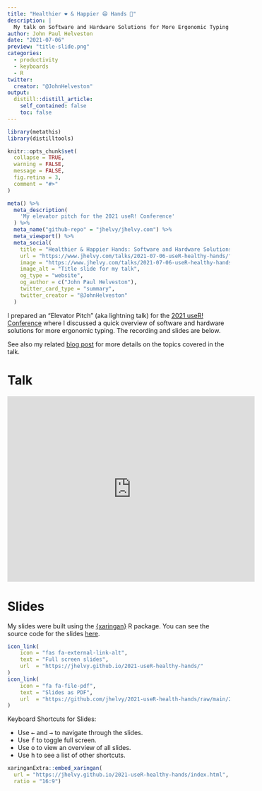 ```yaml
---
title: "Healthier ❤️ & Happier 😄 Hands 🙌"
description: |
  My talk on Software and Hardware Solutions for More Ergonomic Typing for the 2021 useR! Conference
author: John Paul Helveston
date: "2021-07-06"
preview: "title-slide.png"
categories:
  - productivity
  - keyboards
  - R
twitter:
  creator: "@JohnHelveston"
output:
  distill::distill_article:
    self_contained: false
    toc: false
---
```


```r
library(metathis)
library(distilltools)

knitr::opts_chunk$set(
  collapse = TRUE,
  warning = FALSE,
  message = FALSE,
  fig.retina = 3,
  comment = "#>"
)

meta() %>%
  meta_description(
    'My elevator pitch for the 2021 useR! Conference'
  ) %>%
  meta_name("github-repo" = "jhelvy/jhelvy.com") %>%
  meta_viewport() %>%
  meta_social(
    title = "Healthier & Happier Hands: Software and Hardware Solutions for More Ergonomic Typing",
    url = "https://www.jhelvy.com/talks/2021-07-06-useR-healthy-hands/",
    image = "https://www.jhelvy.com/talks/2021-07-06-useR-healthy-hands/title-slide.png",
    image_alt = "Title slide for my talk",
    og_type = "website",
    og_author = c("John Paul Helveston"),
    twitter_card_type = "summary",
    twitter_creator = "@JohnHelveston"
  )
```

I prepared an "Elevator Pitch" (aka lightning talk) for the [2021 useR! Conference](https://user2021.r-project.org/) where I discussed a quick overview of software and hardware solutions for more ergonomic typing. The recording and slides are below. 

See also my related [blog post](https://www.jhelvy.com/posts/2021-07-03-in-search-of-keyboard-nirvana/) for more details on the topics covered in the talk.

# Talk 

<iframe width="560" height="420" src="https://www.youtube.com/embed/WPLEdpSaBAI" title="YouTube video player" frameborder="0" allow="accelerometer; autoplay; clipboard-write; encrypted-media; gyroscope; picture-in-picture" allowfullscreen></iframe>

# Slides

My slides were built using the [{xaringan}](https://github.com/yihui/xaringan) R package. You can see the source code for the slides [here](https://github.com/jhelvy/2021-useR-healthy-hands).

```r
icon_link(
    icon = "fas fa-external-link-alt",
    text = "Full screen slides",
    url  = "https://jhelvy.github.io/2021-useR-healthy-hands/"
)
icon_link(
    icon = "fa fa-file-pdf",
    text = "Slides as PDF",
    url  = "https://github.com/jhelvy/2021-useR-health-hands/raw/main/2021-useR-healthy-hands.pdf"
)
```

Keyboard Shortcuts for Slides:

- Use <kbd>←</kbd> and <kbd>→</kbd> to navigate through the slides.
- Use <kbd>f</kbd> to toggle full screen.
- Use <kbd>o</kbd> to view an overview of all slides.
- Use <kbd>h</kbd> to see a list of other shortcuts.

```r
xaringanExtra::embed_xaringan(
  url = "https://jhelvy.github.io/2021-useR-healthy-hands/index.html",
  ratio = "16:9")
```
